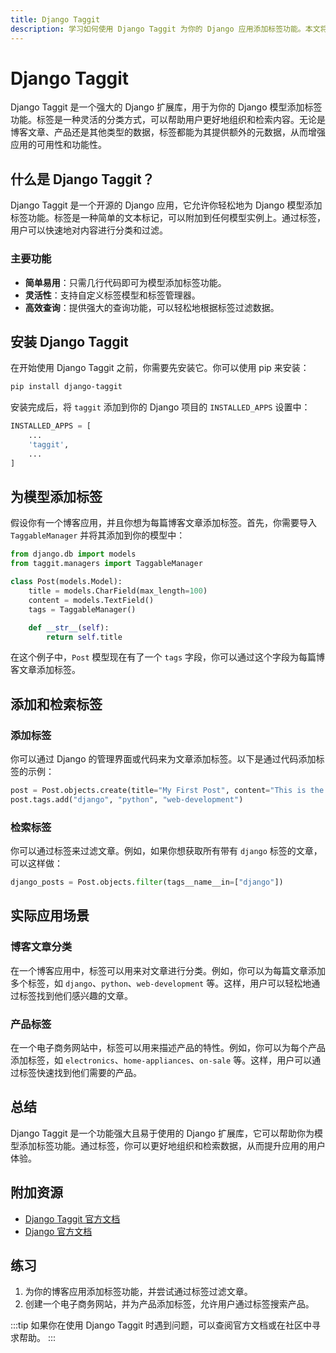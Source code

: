 ```yaml
---
title: Django Taggit
description: 学习如何使用 Django Taggit 为你的 Django 应用添加标签功能。本文将从基础概念到实际应用逐步讲解，适合初学者。
---
```


# Django Taggit

Django Taggit 是一个强大的 Django 扩展库，用于为你的 Django 模型添加标签功能。标签是一种灵活的分类方式，可以帮助用户更好地组织和检索内容。无论是博客文章、产品还是其他类型的数据，标签都能为其提供额外的元数据，从而增强应用的可用性和功能性。

## 什么是 Django Taggit？

Django Taggit 是一个开源的 Django 应用，它允许你轻松地为 Django 模型添加标签功能。标签是一种简单的文本标记，可以附加到任何模型实例上。通过标签，用户可以快速地对内容进行分类和过滤。

### 主要功能

- **简单易用**：只需几行代码即可为模型添加标签功能。
- **灵活性**：支持自定义标签模型和标签管理器。
- **高效查询**：提供强大的查询功能，可以轻松地根据标签过滤数据。

## 安装 Django Taggit

在开始使用 Django Taggit 之前，你需要先安装它。你可以使用 pip 来安装：

```bash
pip install django-taggit
```

安装完成后，将 `taggit` 添加到你的 Django 项目的 `INSTALLED_APPS` 设置中：

```python
INSTALLED_APPS = [
    ...
    'taggit',
    ...
]
```

## 为模型添加标签

假设你有一个博客应用，并且你想为每篇博客文章添加标签。首先，你需要导入 `TaggableManager` 并将其添加到你的模型中：

```python
from django.db import models
from taggit.managers import TaggableManager

class Post(models.Model):
    title = models.CharField(max_length=100)
    content = models.TextField()
    tags = TaggableManager()

    def __str__(self):
        return self.title
```

在这个例子中，`Post` 模型现在有了一个 `tags` 字段，你可以通过这个字段为每篇博客文章添加标签。

## 添加和检索标签

### 添加标签

你可以通过 Django 的管理界面或代码来为文章添加标签。以下是通过代码添加标签的示例：

```python
post = Post.objects.create(title="My First Post", content="This is the content of my first post.")
post.tags.add("django", "python", "web-development")
```

### 检索标签

你可以通过标签来过滤文章。例如，如果你想获取所有带有 `django` 标签的文章，可以这样做：

```python
django_posts = Post.objects.filter(tags__name__in=["django"])
```

## 实际应用场景

### 博客文章分类

在一个博客应用中，标签可以用来对文章进行分类。例如，你可以为每篇文章添加多个标签，如 `django`、`python`、`web-development` 等。这样，用户可以轻松地通过标签找到他们感兴趣的文章。

### 产品标签

在一个电子商务网站中，标签可以用来描述产品的特性。例如，你可以为每个产品添加标签，如 `electronics`、`home-appliances`、`on-sale` 等。这样，用户可以通过标签快速找到他们需要的产品。

## 总结

Django Taggit 是一个功能强大且易于使用的 Django 扩展库，它可以帮助你为模型添加标签功能。通过标签，你可以更好地组织和检索数据，从而提升应用的用户体验。

## 附加资源

- [Django Taggit 官方文档](https://django-taggit.readthedocs.io/en/latest/)
- [Django 官方文档](https://docs.djangoproject.com/)

## 练习

1. 为你的博客应用添加标签功能，并尝试通过标签过滤文章。
2. 创建一个电子商务网站，并为产品添加标签，允许用户通过标签搜索产品。

:::tip
如果你在使用 Django Taggit 时遇到问题，可以查阅官方文档或在社区中寻求帮助。
:::